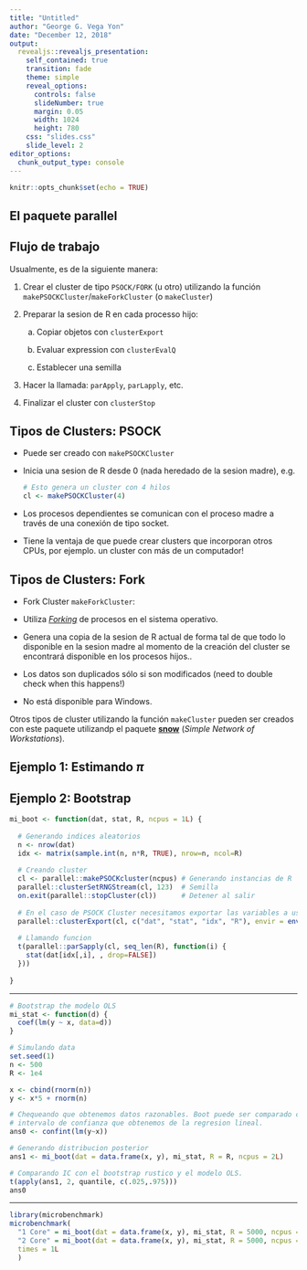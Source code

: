 ```yaml
---
title: "Untitled"
author: "George G. Vega Yon"
date: "December 12, 2018"
output:
  revealjs::revealjs_presentation:
    self_contained: true
    transition: fade
    theme: simple
    reveal_options:
      controls: false
      slideNumber: true
      margin: 0.05
      width: 1024
      height: 780
    css: "slides.css"
    slide_level: 2
editor_options: 
  chunk_output_type: console
---
```


```r
knitr::opts_chunk$set(echo = TRUE)
```

## El paquete parallel

## Flujo de trabajo

Usualmente, es de la siguiente manera:

1.  Crear el cluster de tipo `PSOCK/FORK` (u otro) utilizando la función
    `makePSOCKCluster`/`makeForkCluster` (o `makeCluster`)
    
2.  Preparar la sesion de R en cada processo hijo:

    a.  Copiar objetos con `clusterExport`

    b.  Evaluar expression con `clusterEvalQ`

    c.  Establecer una semilla

3.  Hacer la llamada: `parApply`, `parLapply`, etc. 

4.  Finalizar el cluster con `clusterStop`


## Tipos de Clusters: PSOCK

-   Puede ser creado con `makePSOCKCluster`

-   Inicia una sesion de R desde 0 (nada heredado de la sesion madre), e.g.
    
    ```r
    # Esto genera un cluster con 4 hilos
    cl <- makePSOCKCluster(4)
    ```

-   Los procesos dependientes se comunican con el proceso madre a través de una
    conexión de tipo socket.

-   Tiene la ventaja de que puede crear clusters que incorporan otros
    CPUs, por ejemplo. un cluster con más de un computador!

## Tipos de Clusters: Fork

-   Fork Cluster `makeForkCluster`:

-   Utiliza [*Forking*](https://en.wikipedia.org/wiki/Fork_(system_call)) de
    procesos en el sistema operativo.

-   Genera una copia de la sesion de R actual de forma tal de que todo lo disponible
    en la sesion madre al momento de la creación del cluster se encontrará disponible
    en los procesos hijos..
    
-   Los datos son duplicados sólo si son modificados 
    (need to double check when this happens!)

-   No está disponible para Windows.

Otros tipos de cluster utilizando la función `makeCluster` pueden ser creados
con este paquete utilizandp el paquete [**snow**](https://cran.r-project.org/package=snow)
(*Simple Network of Workstations*).

## Ejemplo 1: Estimando $\pi$

## Ejemplo 2: Bootstrap

```r
mi_boot <- function(dat, stat, R, ncpus = 1L) {
  
  # Generando indices aleatorios
  n <- nrow(dat)
  idx <- matrix(sample.int(n, n*R, TRUE), nrow=n, ncol=R)
 
  # Creando cluster 
  cl <- parallel::makePSOCKcluster(ncpus) # Generando instancias de R
  parallel::clusterSetRNGStream(cl, 123)  # Semilla
  on.exit(parallel::stopCluster(cl))      # Detener al salir
  
  # En el caso de PSOCK Cluster necesitamos exportar las variables a usar
  parallel::clusterExport(cl, c("dat", "stat", "idx", "R"), envir = environment())
  
  # Llamando funcion
  t(parallel::parSapply(cl, seq_len(R), function(i) {
    stat(dat[idx[,i], , drop=FALSE])
  }))
  
}
```

---

```r
# Bootstrap the modelo OLS
mi_stat <- function(d) {
  coef(lm(y ~ x, data=d))
}

# Simulando data
set.seed(1)
n <- 500
R <- 1e4

x <- cbind(rnorm(n))
y <- x*5 + rnorm(n)

# Chequeando que obtenemos datos razonables. Boot puede ser comparado con el 
# intervalo de confianza que obtenemos de la regresion lineal.
ans0 <- confint(lm(y~x))

# Generando distribucion posterior
ans1 <- mi_boot(dat = data.frame(x, y), mi_stat, R = R, ncpus = 2L)

# Comparando IC con el bootstrap rustico y el modelo OLS.
t(apply(ans1, 2, quantile, c(.025,.975)))
ans0
```

---

```r
library(microbenchmark)
microbenchmark(
  "1 Core" = mi_boot(dat = data.frame(x, y), mi_stat, R = 5000, ncpus = 1L),
  "2 Core" = mi_boot(dat = data.frame(x, y), mi_stat, R = 5000, ncpus = 2L),
  times = 1L
  )
```


